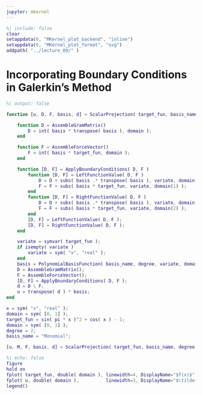 ```yaml
---
jupyter: mkernel
---
```


```matlab
%| include: false
clear
setappdata(0, "MKernel_plot_backend", "inline")
setappdata(0, "MKernel_plot_format", "svg")
addpath( "../lecture_00/" )
```

# Incorporating Boundary Conditions in Galerkin's Method


```matlab
%| output: false

function [u, D, F, basis, d] = ScalarProjection( target_fun, basis_name, degree, domain )

    function D = AssembleGramMatrix()
        D = int( basis * transpose( basis ), domain );
    end

    function F = AssembleForceVector()
        F = int( basis * target_fun, domain );
    end

    function [D, F] = ApplyBoundaryConditions( D, F )
        function [D, F] = LeftFunctionValue( D, F )
            D = D + subs( basis .* transpose( basis ), variate, domain(1) );
            F = F + subs( basis * target_fun, variate, domain(1) );
        end
        function [D, F] = RightFunctionValue( D, F )
            D = D + subs( basis .* transpose( basis ), variate, domain(2) );
            F = F + subs( basis * target_fun, variate, domain(2) );
        end
        [D, F] = LeftFunctionValue( D, F );
        [D, F] = RightFunctionValue( D, F );
    end

    variate = symvar( target_fun );
    if isempty( variate )
        variate = sym( "x", "real" );
    end
    basis = PolynomialBasisFunction( basis_name, degree, variate, domain );
    D = AssembleGramMatrix();
    F = AssembleForceVector();
    [D, F] = ApplyBoundaryConditions( D, F );
    d = D \ F;
    u = transpose( d ) * basis;
end
```

```matlab
x = sym( "x", "real" );
domain = sym( [0, 1] );
target_fun = sin( pi * x )^2 + cos( x ) - 1;
domain = sym( [0, 1] );
degree = 2;
basis_name = "Monomial";

[u, M, F, basis, d] = ScalarProjection( target_fun, basis_name, degree, domain );
```

```matlab
%| echo: false
figure
hold on
fplot( target_fun, double( domain ), linewidth=4, DisplayName="$f(x)$" )
fplot( u, double( domain ),          linewidth=3, DisplayName="$\tilde{f}(x)$" )
legend()
```